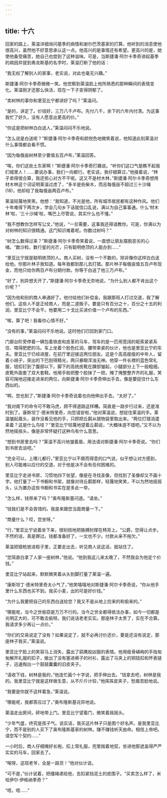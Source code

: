 ```yaml
---
---
---
```

title: 十六
---




回家的路上，莱温详细询问基季的病情和谢尔巴茨基家的打算。他听到的消息使他很高兴，虽然他不好意思承认这一点。他高兴的是事情还有希望。更高兴的是，她使他备受痛苦，她自己也尝到了这种滋味。可是，当斯捷潘·阿尔卡季奇讲起基季的病因并提到弗龙斯基的名字时，莱温打断了他的话：

“我无权了解别人的家事，老实说，对此也毫无兴趣。”

斯捷潘·阿尔卡季奇微微一笑。他觉察到莱温脸上他所熟悉的那种瞬间的表情变化。莱温刚才还那么快活，现在一下子变得阴郁了。

“卖树林的事你和里亚比宁都讲好了吗？”莱温问。

“是的，讲定了。价钱好，三万八千卢布。先付八千，余下的六年内付清。为这事我忙了好久，没有人愿意出更高的价。”

“你这是把树林白白送人，”莱温闷闷不乐地说。

“怎么说是白送呢？”斯捷潘·阿尔卡季奇和颜悦色地微笑着说，他知道此刻莱温对什么事情都会看不惯。

“因为每俄亩树林至少要值五百卢布，”莱温回答。

“唉，你们这些土东家啊！”斯捷潘·阿尔卡季奇打趣说。“听你们这口气是瞧不起我们城里人！……要说办事，我们一向都行。老实说，我仔细算过，”他接着说，“林子卖得很合算，我还担心对方不干呢。这又不是材木林，”斯捷潘·阿尔卡季奇想用材木林这个词证明莱温过虑了，“多半是些柴木，而且每俄亩不超过三十沙绳(18)，他却给了我每俄亩两百卢布。”

莱温轻蔑地笑笑。他想：“我知道，不光是他，所有城市居民都有这种作风。他们十年难得下两次乡，学会几句乡下话就信口乱说，满以为自己事事通。什么‘材木林’啦，‘三十沙绳’啦，嘴巴上尽管说，其实什么也不懂。”

“我不想教你怎样写公文，”他说，“一旦需要，这事我还得请教你。可是，你满以为对树林的知识很精通。这门知识难着呢。你数过树吗？”

“树怎么数得过来？”斯捷潘·阿尔卡季奇笑着说，一直想让朋友摆脱恶劣的心绪。“数沙粒，数行星的光芒，只有聪明绝顶的人能办到……”

“里亚比宁就是聪明绝顶的人。商人买树，没有一个不数的，除非像你这样白白送给他。你那片林子我知道。每年我都到那儿去打猎。那片林子每俄亩值五百卢布现金，而他只给你两百卢布分期付款。你等于白送了他三万卢布。”

“好了，别异想天开了，”斯捷潘·阿尔卡季奇无奈地说，“为什么别人都不肯出这个价呢？”

“因为他和别的商人串通好了。他付给他们补偿金。我跟那班人打过交道，我了解他们。这些人不是正经商人，而是二道贩子。要是只有百分之十，百分之十五的利润，里亚比宁不会干。他要用二十戈比买进价值一个卢布的东西。”

“唉，算了吧！我看你心情不好。”

“没有的事，”莱温闷闷不乐地说。这时他们已回到家门口。

门廊台阶旁停着一辆包着铁皮和皮革的马车，驾车的是一匹用宽阔的轭索紧紧系住、喂得肥肥的马。车上坐着个脸色红润、腰带束紧的伙计，他也是里亚比宁的车夫。里亚比宁已经进屋，在前厅里迎接这两位朋友。这是个高高瘦瘦的中年人，留着小胡子，突出的下巴刮得精光，两只暴眼浑浊无神。他穿一件长襟的蓝色常礼服，钮扣钉到了腹部以下。脚下的高统皮靴在踝部皱起，小腿部分上下一般粗细。皮靴外面套了双大套鞋。他用手帕把整个脸抹了一把，掩了掩整整齐齐的礼服，笑容可掬地迎接走进来的两位，向斯捷潘·阿尔卡季奇伸出手去，像是要捉住什么东西似的。

“啊，您也到了，”斯捷潘·阿尔卡季奇说着也向他伸出手去。“太好了。”

“我对阁下的命令可不敢马虎，顾不得道路这样糟。简直是一路步行过来，还是准时到了。康斯坦丁·德米特里奇，向您请安啦，”他对莱温说，想捉住莱温的手。莱温皱起眉头，装作没看见他的手，只顾把丘鹬从猎物袋里取出来。“两位打猎消遣来着？这是什么鸟哇？”里亚比宁轻蔑地望着丘鹬说，“大概味道不错吧。”又不以为然地摇摇头，像是非常怀疑打这种鸟有什么意思。

“想到书房里去吗？”莱温不高兴地皱着眉，用法语对斯捷潘·阿尔卡季奇说。“你们到书房去谈吧。”

“完全可以，上哪儿都行，”里亚比宁以不屑而得意的口气说，似乎想让对方感到，别人可能难以应付的交道，对于他是决不会有任何困难的。

里亚比宁走进书房，习惯地四下张望，像是在寻找圣像，但找到了圣像却又不画十字。他打量了一下书橱和书架，就像对待丘鹬那样，轻蔑地笑笑，不以为然地摇摇头，认为置办这些书橱和书实在是多此一举。

“怎么样，钱带来了吗？”奥布隆斯基问道。“请坐。”

“钱我们是不会吝惜的。我是来跟您当面商量一下。”

“商量什么？哎，您坐呀。”

“行，”里亚比宁说着坐下来，很别扭地把胳膊肘撑在椅背上。“公爵，您得让点步。不然的话，真是罪过。钱都准备好了，一文也不少。付款从来不拖欠。”

莱温把猎枪放进柜子里，正要走出去，听见商人说这话，就站住了。

“您简直白拿了人家一座树林，”他说。“他到我这儿来太晚了，不然我会为他定个价钱。”

里亚比宁站起来，默默微笑着从头到脚打量了莱温一遍。

“康斯坦丁·德米特里奇太小气了，”他笑嘻嘻地对斯捷潘·阿尔卡季奇说，“你从他手里什么东西也买不到。我买小麦，出的可是好价钱。”

“为什么我要把自己的东西白送给您？我又不是从地上捡来的和偷来的。”

“哪能呢，当今之世偷窃是万万不行的。当今之世全都得依法办事，如今一切都是光明正大的，可不敢去偷呀。我们说话老老实实。那座林子太贵了，实在不合算。我请求多少再让一点价。”

“你们的交易说定了没有？如果说定了，就不必再讨价还价，要是还没有说定，那座林子我买，”莱温说。

里亚比宁脸上的笑容马上消失，露出了鹞鹰般凶狠的表情。他用瘦骨嶙峋的手指匆匆解开礼服的扣子，敞出了没有塞进裤子的衬衫，露出了马夹上的铜钮扣和怀表链子，迅速掏出一个鼓鼓囊囊的旧皮夹子。

“请收下钱，树林是我的，”他连忙画个十字说，把手伸出去。“钱拿去吧，树林是我的。我里亚比宁就是这样做生意，从不斤斤计较，”他挥挥皮夹子，愁眉苦脸地说。

“我要是你就不这样着急，”莱温说。

“哪能呢，我都答应过了，”奥布隆斯基诧异地说。

莱温走出房间，砰地带上门。里亚比宁望着门，微笑着摇摇头。

“少年气盛，终究是孩子气。说实话，我买这片林子只是图个好名声。是我里亚比宁，而不是别的人买下了奥布隆斯基家的树林。赚不赚钱听天由命。相信上帝吧。请您写个契约……”

一小时后，商人仔细掩好长袍，扣上常礼服，兜里揣着地契，坐进他那遮盖得严严实实的马车，回家去了。

“唉呀，这班老爷，全是一路货！”他对伙计说。

“可不是，”伙计说着，把缰绳递给他，去扣紧挡泥土的皮围子。“买卖怎么样了，米哈伊尔·伊格纳季奇？”

“唔，唔……”